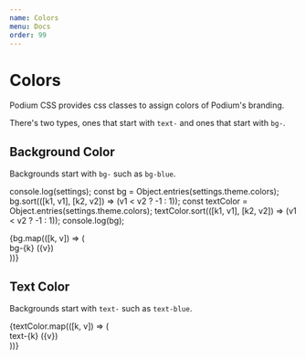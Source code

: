 ```yaml
---
name: Colors
menu: Docs
order: 99
---
```



# Colors

Podium CSS provides css classes to assign colors of Podium's branding.

There's two types, ones that start with `text-` and ones that start with `bg-`.

## Background Color

Backgrounds start with `bg-` such as `bg-blue`.

console.log(settings);
const bg = Object.entries(settings.theme.colors);
bg.sort(([k1, v1], [k2, v2]) => (v1 < v2 ? -1 : 1));
const textColor = Object.entries(settings.theme.colors);
textColor.sort(([k1, v1], [k2, v2]) => (v1 < v2 ? -1 : 1));
console.log(bg);

<div
  className="p-5 rounded-lg"
  style={{
    backgroundImage:
      'linear-gradient(45deg, lightgray 25%, transparent 25%), linear-gradient(-45deg, lightgray 25%, transparent 25%), linear-gradient(45deg, transparent 75%, lightgray 75%), linear-gradient(-45deg, transparent 75%, lightgray 75%)',
    backgroundSize: '20px 20px',
    backgroundPosition: '0 0, 0 10px, 10px -10px, -10px 0px'
  }}
>
  {bg.map(([k, v]) => (
    <div key={k} className={`p-3 bg-${k} ${v < '#adb6be' ? 'text-white' : ''}`}>
      bg-{k} ({v})
    </div>
  ))}
</div>

## Text Color

Backgrounds start with `text-` such as `text-blue`.

<div className="p-5">
  {textColor.map(([k, v]) => (
    <div
      key={k}
      className={`p-3 text-${k} ${v === '#ffffff' ? 'bg-mineShaft' : ''}`}
    >
      text-{k} ({v})
    </div>
  ))}
</div>
